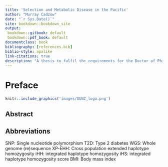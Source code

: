 ```yaml
---
title: 'Selection and Metabolic Disease in the Pacific'
author: "Murray Cadzow"
date: "`r Sys.Date()`"
site: bookdown::bookdown_site
output:
 bookdown::gitbook: default
 bookdown::pdf_book: default
documentclass: book
bibliography: [references.bib]
biblio-style: apalike
link-citations: true
description: "A thesis to fulfil the requirements for the Doctor of Philosophy"
---
```


# Preface {-}

```r
knitr::include_graphics('images/OUNZ_logo.png')
```

## Abstract {-}

## Abbreviations {-}

SNP: Single nucleotide polymorphism
T2D: Type 2 diabetes
WGS: Whole genome (re)sequence
XP-EHH: Cross population extended haplotype homozygosity
iHH: integrated haplotype homozygosity
iHS: integrated haplotype homozygosity score
BMI: Body mass index